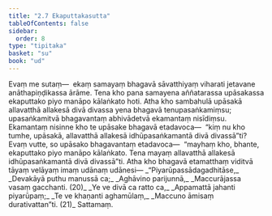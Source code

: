 ```yaml
---
title: "2.7 Ekaputtakasutta"
tableOfContents: false
sidebar:
  order: 8
type: "tipitaka"
basket: "su"
book: "ud"
---
```



<DynamicBreadcrumb />

<Division number="17" book="ud" bookNo="18" page="92">

<Paragraph number="109" book="ud">
Evaṃ me sutaṃ—  ekaṃ samayaṃ bhagavā sāvatthiyaṃ viharati jetavane anāthapiṇḍikassa ārāme. Tena kho pana samayena aññatarassa upāsakassa ekaputtako piyo manāpo kālaṅkato hoti.
</Paragraph>

<Paragraph number="110" book="ud">
Atha kho sambahulā upāsakā allavatthā allakesā divā divassa yena bhagavā tenupasaṅkamiṃsu; upasaṅkamitvā bhagavantaṃ abhivādetvā ekamantaṃ nisīdiṃsu. Ekamantaṃ nisinne kho te upāsake bhagavā etadavoca—  “kiṃ nu kho tumhe, upāsakā, allavatthā allakesā idhūpasaṅkamantā divā divassā”ti?
</Paragraph>

<Paragraph number="111" book="ud">
Evaṃ vutte, so upāsako bhagavantaṃ etadavoca—  “mayhaṃ kho, bhante, ekaputtako piyo manāpo kālaṅkato. Tena mayaṃ allavatthā allakesā idhūpasaṅkamantā divā divassā”ti.
</Paragraph>

<Paragraph number="112" book="ud">
Atha kho bhagavā etamatthaṃ viditvā tāyaṃ velāyaṃ imaṃ udānaṃ udānesi—
</Paragraph>

<Paragraph number="113" type="verses" book="ud">
_“Piyarūpassādagadhitāse,_  
_Devakāyā puthu manussā ca;_  
_Aghāvino parijunnā,_  
_Maccurājassa vasaṃ gacchanti. (20)_  

</Paragraph>

<Paragraph number="114" type="verses" book="ud">
_Ye ve divā ca ratto ca,_  
_Appamattā jahanti piyarūpaṃ;_  
_Te ve khaṇanti aghamūlaṃ,_  
_Maccuno āmisaṃ durativattan”ti. (21)_  


</Paragraph>
</Division>

<Paragraph number="115" type="center" book="ud">
Sattamaṃ.
</Paragraph>